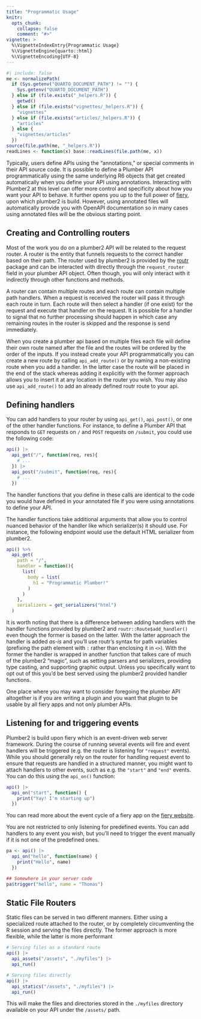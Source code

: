 ```yaml
---
title: "Programmatic Usage"
knitr:
  opts_chunk:
    collapse: false
    comment: "#>"
vignette: >
  %\VignetteIndexEntry{Programmatic Usage}
  %\VignetteEngine{quarto::html}
  %\VignetteEncoding{UTF-8}
---
```


```r
#| include: false
me <- normalizePath(
  if (Sys.getenv("QUARTO_DOCUMENT_PATH") != "") {
    Sys.getenv("QUARTO_DOCUMENT_PATH")
  } else if (file.exists("_helpers.R")) {
    getwd()
  } else if (file.exists("vignettes/_helpers.R")) {
    "vignettes"
  } else if (file.exists("articles/_helpers.R")) {
    "articles"
  } else {
    "vignettes/articles"
  })
source(file.path(me, "_helpers.R"))
readLines <- function(x) base::readLines(file.path(me, x))
```

Typically, users define APIs using the "annotations," or special comments in their API source code. It is possible to define a Plumber API programmatically using the same underlying R6 objects that get created automatically when you define your API using annotations. Interacting with Plumber2 at this level can offer more control and specificity about how you want your API to behave. It further opens you up to the full power of [fiery](https://fiery.data-imaginist.com/index.html), upon which plumber2 is build. However, using annotated files will automatically provide you with OpenAPI documentation so in many cases using annotated files will be the obvious starting point.

## Creating and Controlling routers

Most of the work you do on a plumber2 API will be related to the request router. A router is the entity that funnels requests to the correct handler based on their path. The router used by plumber2 is provided by the [routr](https://routr.data-imaginist.com) package and can be interacted with directly through the `request_router` field in your plumber API object. Often though, you will only interact with it indirectly through other functions and methods.

A router can contain multiple routes and each route can contain multiple path handlers. When a request is received the router will pass it through each route in turn. Each route will then select a handler (if one exist) for the request and execute that handler on the request. It is possible for a handler to signal that no further processing should happen in which case any remaining routes in the router is skipped and the response is send immediately.

When you create a plumber api based on multiple files each file will define their own route named after the file and the routes will be ordered by the order of the inputs. If you instead create your API programmatically you can create a new route by calling `api_add_route()` or by naming a non-existing route when you add a handler. In the latter case the route will be placed in the end of the stack whereas adding it explicitly with the former approach allows you to insert it at any location in the router you wish. You may also use `api_add_route()` to add an already defined routr route to your api.

## Defining handlers

You can add handlers to your router by using `api_get()`, `api_post()`, or one of the other handler functions. For instance, to define a Plumber API that responds to `GET` requests on `/` and `POST` requests on `/submit`, you could use the following code:

``` r
api() |>
  api_get("/", function(req, res){
    # ...
  }) |>
  api_post("/submit", function(req, res){
    # ...
  })
```

The handler functions that you define in these calls are identical to the code you would have defined in your annotated file if you were using annotations to define your API.

The handler functions take additional arguments that allow you to control nuanced behavior of the handler like which serializer(s) it should use. For instance, the following endpoint would use the default HTML serializer from plumber2.

``` r
api() %>%
  api_get(
    path = "/",
    handler = function(){
      list(
        body = list(
          h1 = "Programmatic Plumber!"
        )
      )
    },
    serializers = get_serializers("html")
  )
```

It is worth noting that there is a difference between adding handlers with the handler functions provided by plumber2 and `routr::Route$add_handler()` even though the former is based on the latter. With the latter approach the handler is added *as-is* and you'll use routr's syntax for path variables (prefixing the path element with `:` rather than enclosing it in `<>`). With the former the handler is wrapped in another function that talkes care of much of the plumber2 "magic", such as setting parsers and serializers, providing type casting, and supporting graphic output. Unless you specifically want to opt out of this you'd be best served using the plumber2 provided handler functions.

One place where you may want to consider foregoing the plumber API altogether is if you are writing a plugin and you want that plugin to be usable by all fiery apps and not only plumber APIs.

## Listening for and triggering events

Plumber2 is build upon fiery which is an event-driven web server framework. During the course of running several events will fire and event handlers will be triggered (e.g. the router is listening for `"request"` events). While you should generally rely on the router for handling request event to ensure that requests are handled in a structured manner, you might want to attach handlers to other events, such as e.g. the `"start"` and `"end"` events. You can do this using the `api_on()` function:

``` r
api() |>
  api_on("start", function() {
    print("Yay! I'm starting up")
  })
```

You can read more about the event cycle of a fiery app on the [fiery website](https://fiery.data-imaginist.com/articles/events.html).

You are not restricted to only listening for predefined events. You can add handlers to any event you wish, but you'll need to trigger the event manually if it is not one of the predefined ones.

``` r
pa <- api() |>
  api_on("hello", function(name) {
    print("Hello", name)
  })

## Somewhere in your server code
pa$trigger("hello", name = "Thomas")
```

## Static File Routers {#mount-static}

Static files can be served in two different manners. Either using a specialized route attached to the router, or by completely circumventing the R session and serving the files directly. The former approach is more flexible, while the latter is more performant

``` r
# Serving files as a standard route
api() |>
  api_assets("/assets", "./myfiles") |>
  api_run()

# Serving files directly
api() |>
  api_statics("/assets", "./myfiles") |>
  api_run()
```

This will make the files and directories stored in the `./myfiles` directory available on your API under the `/assets/` path.
